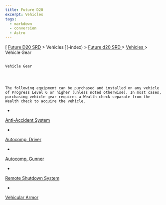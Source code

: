 ```yaml
---
title: Future D20
excerpt: Vehicles
tags:
  - markdown
  - conversion
  - Astro
---
```







[
[Future D20 SRD]( / ) > Vehicles
     ](-index)
     >
     [
      Future d20 SRD
     ](future-d20-srd-index)
     >
     [
      Vehicles
     ](future-d20-srd-vehicles-index)
     > Vehicle Gear
    




## 
    Vehicle Gear
   



    The following equipment can be purchased and installed on any vehicle of Progress Level 6 or higher (unless noted otherwise). In most cases, purchasing vehicle gear requires a Wealth check separate from the Wealth check to acquire the vehicle.
   


- 
[
      Anti-Accident System
     ](future-d20-srd-vehicles-vehicle-gear-anti-accident-system)

- 
[
      Autocomp, Driver
     ](future-d20-srd-vehicles-vehicle-gear-autocomp-driver)

- 
[
      Autocomp, Gunner
     ](future-d20-srd-vehicles-vehicle-gear-autocomp-gunner)

- 
[
      Remote Shutdown System
     ](future-d20-srd-vehicles-vehicle-gear-remote-shutdown-system)

- 
[
      Vehicular Armor
     ](future-d20-srd-vehicles-vehicle-gear-vehicle-armor)






